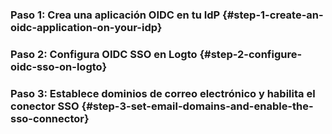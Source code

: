 
### Paso 1: Crea una aplicación OIDC en tu IdP \{#step-1-create-an-oidc-application-on-your-idp}

<Step1 />

### Paso 2: Configura OIDC SSO en Logto \{#step-2-configure-oidc-sso-on-logto}

<Step2 />

### Paso 3: Establece dominios de correo electrónico y habilita el conector SSO \{#step-3-set-email-domains-and-enable-the-sso-connector}

<Step3 />
